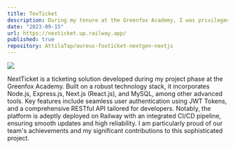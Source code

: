 ```yaml
---
title: TexTicket
description: During my tenure at the Greenfox Academy, I was privileged to be part of the nextGen team, where we collaboratively developed NexTicket, a ticketing solution akin to industry giants like Ticketmaster.
date: "2023-09-15"
url: https://nexticket.up.railway.app/
published: true
repository: AttilaTap/aureus-foxticket-nextgen-nextjs
---
```



[![](https://portfolio-attila-tapai.vercel.app/NexTicket.png)](https://nexticket.up.railway.app/)

NextTicket is a ticketing solution developed during my project phase at the Greenfox Academy. Built on a robust technology stack, it incorporates Node.js, Express.js, Next.js (React.js), and MySQL, among other advanced tools. Key features include seamless user authentication using JWT Tokens, and a comprehensive RESTful API tailored for developers. Notably, the platform is adeptly deployed on Railway with an integrated CI/CD pipeline, ensuring smooth updates and high reliability. I am particularly proud of our team's achievements and my significant contributions to this sophisticated project.
